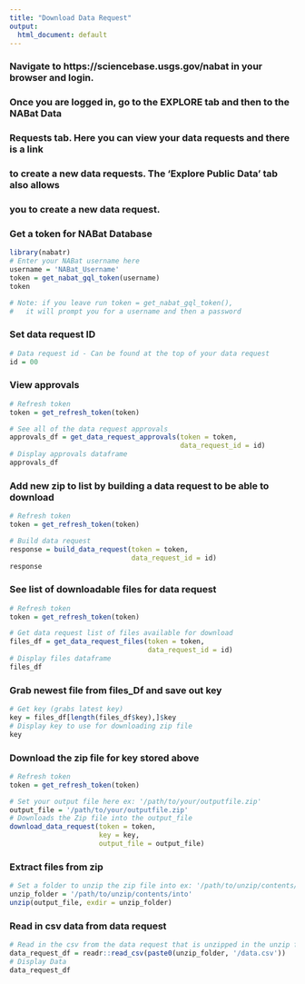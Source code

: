 ```yaml
---
title: "Download Data Request"
output:
  html_document: default
---
```



### Navigate to https://sciencebase.usgs.gov/nabat in your browser and login.  
### Once you are logged in, go to the EXPLORE tab and then to the NABat Data
### Requests tab.  Here you can view your data requests and there is a link
### to create a new data requests. The 'Explore Public Data' tab also allows
### you to create a new data request.

### Get a token for NABat Database
```r
library(nabatr)
# Enter your NABat username here
username = 'NABat_Username'
token = get_nabat_gql_token(username)
token

# Note: if you leave run token = get_nabat_gql_token(),
#   it will prompt you for a username and then a password
```

### Set data request ID
```r
# Data request id - Can be found at the top of your data request
id = 00
```

### View approvals 
```r
# Refresh token
token = get_refresh_token(token)

# See all of the data request approvals
approvals_df = get_data_request_approvals(token = token, 
                                          data_request_id = id)
# Display approvals dataframe
approvals_df
```

### Add new zip to list by building a data request to be able to download
```r
# Refresh token
token = get_refresh_token(token)

# Build data request
response = build_data_request(token = token, 
                              data_request_id = id)
response
```

### See list of downloadable files for data request
```r
# Refresh token
token = get_refresh_token(token)

# Get data request list of files available for download
files_df = get_data_request_files(token = token, 
                                  data_request_id = id)
# Display files dataframe
files_df
```

### Grab newest file from files_Df and save out key
```r
# Get key (grabs latest key)
key = files_df[length(files_df$key),]$key
# Display key to use for downloading zip file
key
```

### Download the zip file for key stored above
```r
# Refresh token
token = get_refresh_token(token)

# Set your output file here ex: '/path/to/your/outputfile.zip'
output_file = '/path/to/your/outputfile.zip'
# Downloads the Zip file into the output_file
download_data_request(token = token, 
                      key = key,
                      output_file = output_file)
```

### Extract files from zip
```r
# Set a folder to unzip the zip file into ex: '/path/to/unzip/contents/into'
unzip_folder = '/path/to/unzip/contents/into'
unzip(output_file, exdir = unzip_folder)
```

### Read in csv data from data request
```r
# Read in the csv from the data request that is unzipped in the unzip folder
data_request_df = readr::read_csv(paste0(unzip_folder, '/data.csv'))
# Display Data
data_request_df
```



